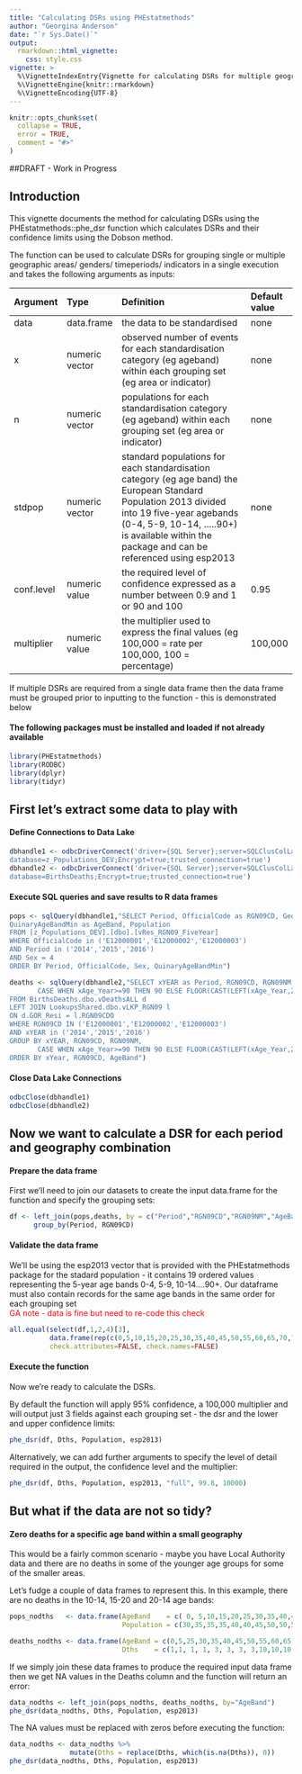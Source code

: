 ```yaml
---
title: "Calculating DSRs using PHEstatmethods"
author: "Georgina Anderson"
date: "`r Sys.Date()`"
output: 
  rmarkdown::html_vignette:
    css: style.css
vignette: >
  %\VignetteIndexEntry{Vignette for calculating DSRs for multiple geographies and time periods using data from the Data Lake}
  %\VignetteEngine{knitr::rmarkdown}
  %\VignetteEncoding{UTF-8}
---
```


```r
knitr::opts_chunk$set(
  collapse = TRUE,
  error = TRUE,
  comment = "#>"
)
```

##DRAFT - Work in Progress



## Introduction
This vignette documents the method for calculating DSRs using the PHEstatmethods::phe_dsr function 
which calculates DSRs and their confidence limits using the Dobson method.


The function can be used to calculate DSRs for grouping single or multiple geographic areas/ genders/ timeperiods/ indicators in a single execution and takes the following arguments as inputs:


| Argument  | Type            | Definition                                                                |Default value  |
|:----------|:----------------|:--------------------------------------------------------------------------|:--------------|
| data      | data.frame      | the data to be standardised                                               | none          |
| x         | numeric vector  | observed number of events for each standardisation category (eg ageband) within each grouping set (eg area or indicator)    | none          |
| n         | numeric vector  | populations for each standardisation category (eg ageband) within each grouping set (eg area or indicator)| none          |
| stdpop    | numeric vector  | standard populations for each standardisation category (eg age band) the European Standard Population 2013 divided into 19 five-year agebands (0-4, 5-9, 10-14, .....90+) is available within the package and can be referenced using esp2013   | none          | 
| conf.level| numeric value   | the required level of confidence expressed as a number between 0.9 and 1 or 90 and 100  | 0.95          |
| multiplier| numeric value   | the multiplier used to express the final values (eg 100,000 = rate per 100,000, 100 = percentage)                          | 100,000       |


If multiple DSRs are required from a single data frame then the data frame must be grouped prior to inputting to the function - this is demonstrated below 


#### The following packages must be installed and loaded if not already available

```r
library(PHEstatmethods)
library(RODBC)
library(dplyr)
library(tidyr)
```


## First let's extract some data to play with

#### Define Connections to Data Lake
```r
dbhandle1 <- odbcDriverConnect('driver={SQL Server};server=SQLClusColLake\\Lake;
database=z_Populations_DEV;Encrypt=true;trusted_connection=true')
dbhandle2 <- odbcDriverConnect('driver={SQL Server};server=SQLClusColLake\\Lake;
database=BirthsDeaths;Encrypt=true;trusted_connection=true')
```

#### Execute SQL queries and save results to R data frames
```r
pops <- sqlQuery(dbhandle1,"SELECT Period, OfficialCode as RGN09CD, GeoName as RGN09NM, 
QuinaryAgeBandMin as AgeBand, Population
FROM [z_Populations_DEV].[dbo].[vRes_RGN09_FiveYear]
WHERE OfficialCode in ('E12000001','E12000002','E12000003')
AND Period in ('2014','2015','2016')
AND Sex = 4
ORDER BY Period, OfficialCode, Sex, QuinaryAgeBandMin")

deaths <- sqlQuery(dbhandle2,"SELECT xYEAR as Period, RGN09CD, RGN09NM, 
       CASE WHEN xAge_Year>=90 THEN 90 ELSE FLOOR(CAST(LEFT(xAge_Year,2) AS FLOAT)/5)*5 END AS AgeBand, COUNT(*) AS Dths
FROM BirthsDeaths.dbo.vDeathsALL d
LEFT JOIN LookupsShared.dbo.vLKP_RGN09 l
ON d.GOR_Resi = l.RGN09CDO 
WHERE RGN09CD IN ('E12000001','E12000002','E12000003')
AND xYEAR in ('2014','2015','2016')
GROUP BY xYEAR, RGN09CD, RGN09NM, 
       CASE WHEN xAge_Year>=90 THEN 90 ELSE FLOOR(CAST(LEFT(xAge_Year,2) AS FLOAT)/5)*5 END
ORDER BY xYear, RGN09CD, AgeBand")
```

#### Close Data Lake Connections
```r
odbcClose(dbhandle1)
odbcClose(dbhandle2)
```


## Now we want to calculate a DSR for each period and geography combination

#### Prepare the data frame

First we'll need to join our datasets to create the input data.frame for the function and specify the grouping sets:

``` r
df <- left_join(pops,deaths, by = c("Period","RGN09CD","RGN09NM","AgeBand")) %>%
      group_by(Period, RGN09CD)
```
 

#### Validate the data frame


We'll be using the esp2013 vector that is provided with the PHEstatmethods package for the stadard population -
it contains 19 ordered values representing the 5-year age bands 0-4, 5-9, 10-14....90+.
Our dataframe must also contain records for the same age bands in the same order for each grouping set
<br />
<span style="color:red">GA note - data is fine but need to re-code this check</span>


``` r
all.equal(select(df,1,2,4)[3],
          data.frame(rep(c(0,5,10,15,20,25,30,35,40,45,50,55,60,65,70,75,80,85,90),times=9)),
          check.attributes=FALSE, check.names=FALSE)
```


#### Execute the function
 
Now we're ready to calculate the DSRs.  

By default the function will apply 95% confidence, a 100,000 multiplier and will output just 3 fields against each grouping set - the dsr and the lower and upper confidence limits: 
 
``` r
phe_dsr(df, Dths, Population, esp2013)

```

Alternatively, we can add further arguments to specify the level of detail required in the output, the confidence level and the multiplier:

``` r
phe_dsr(df, Dths, Population, esp2013, "full", 99.8, 10000)
```


## But what if the data are not so tidy?

#### Zero deaths for a specific age band within a small geography
This would be a fairly common scenario - maybe you have Local Authority data and there are no deaths in some of the younger age groups for some of the smaller areas.  

Let's fudge a couple of data frames to represent this.  In this example, there are no deaths in the 10-14, 15-20 and 20-14 age bands:

``` r
pops_nodths   <- data.frame(AgeBand    = c( 0, 5,10,15,20,25,30,35,40,45,50,55,60,65,70,75,80,85,90),
                            Population = c(30,35,35,35,40,40,45,50,50,50,60,60,70,75,70,60,20,20,15))

deaths_nodths <- data.frame(AgeBand = c(0,5,25,30,35,40,45,50,55,60,65,70,75,80,85,90),
                            Dths    = c(1,1, 1, 1, 3, 3, 3, 3,10,10,10,10, 8, 8, 8, 8))
```

If we simply join these data frames to produce the required input data frame then we get NA values in the Deaths column and the function will return an error:

``` r
data_nodths <- left_join(pops_nodths, deaths_nodths, by="AgeBand")
phe_dsr(data_nodths, Dths, Population, esp2013)
```

The NA values must be replaced with zeros before executing the function: 

``` r
data_nodths <- data_nodths %>%
               mutate(Dths = replace(Dths, which(is.na(Dths)), 0))
phe_dsr(data_nodths, Dths, Population, esp2013)
```
